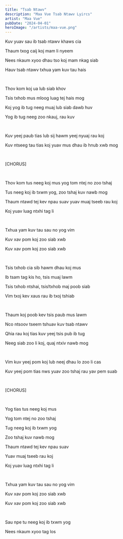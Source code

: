 ```yaml
---
title: "Tsab Ntawv"
description: "Maa Vue Tsab Ntawv Lyircs"
artist: "Maa Vue"
pubDate: "2024-04-01"
heroImage: "/artists/maa-vue.png"
---
```


Kuv yuav sau ib tsab ntawv khaws cia

Thaum txog caij koj mam li nyeem

Nees nkaum xyoo dhau tso koj mam nkag siab

Hauv tsab ntawv txhua yam kuv tau hais

<br />

Thov kom koj ua lub siab khov

Tsis txhob mus mloog luag tej hais mog

Koj yog ib tug neeg muaj lub siab dawb huv

Yog ib tug neeg zoo nkauj, rau kuv

<br />

Kuv yeej paub tias lub sij hawm yeej nyuaj rau koj

Kuv ntseeg tau tias koj yuav mus dhau ib hnub xwb mog

<br />

[CHORUS]

<br />

Thov kom tus neeg koj mus yog tom ntej no zoo tshaj

Tus neeg koj ib txwm yog, zoo tshaj kuv nawb mog

Thaum ntawd tej kev npau suav yuav muaj tseeb rau koj

Koj yuav luag ntxhi tag li

<br />

Txhua yam kuv tau sau no yog vim

Kuv xav pom koj zoo siab xwb

Kuv xav pom koj zoo siab xwb

<br />

Tsis txhob cia sib hawm dhau koj mus

Ib tsam tag kis ho, tsis muaj lawm

Tsis txhob ntshai, tsis!txhob maj poob siab

Vim txoj kev xaus rau ib txoj tshiab

<br />

Thaum koj poob kev tsis paub mus lawm

Nco ntsoov tseem tshuav kuv tsab ntawv

Qhia rau koj tias kuv yeej tsis pub ib tug

Neeg siab zoo li koj, quaj ntxiv nawb mog

<br />

Vim kuv yeej pom koj lub neej dhau lo zoo li cas

Kuv yeej pom tias nws yuav zoo tshaj rau yav pem suab

<br />

[CHORUS]

<br />

Yog tias tus neeg koj mus

Yog tom ntej no zoo tshaj

Tug neeg koj ib txwm yog

Zoo tshaj kuv nawb mog

Thaum ntawd tej kev npau suav

Yuav muaj tseeb rau koj

Koj yuav luag ntxhi tag li

<br />

Txhua yam kuv tau sau no yog vim

Kuv xav pom koj zoo siab xwb

Kuv xav pom koj zoo siab xwb

<br />

Sau npe tu neeg koj ib txwm yog

Nees nkaum xyoo tag los
